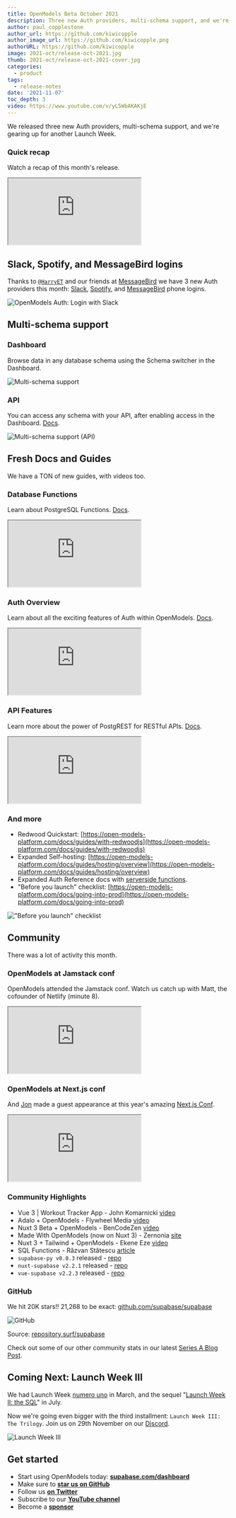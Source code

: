 ```yaml
---
title: OpenModels Beta October 2021
description: Three new Auth providers, multi-schema support, and we're gearing up for another Launch Week.
author: paul_copplestone
author_url: https://github.com/kiwicopple
author_image_url: https://github.com/kiwicopple.png
authorURL: https://github.com/kiwicopple
image: 2021-oct/release-oct-2021.jpg
thumb: 2021-oct/release-oct-2021-cover.jpg
categories:
  - product
tags:
  - release-notes
date: '2021-11-07'
toc_depth: 3
video: https://www.youtube.com/v/yL5WbAKAKjE
---
```


We released three new Auth providers, multi-schema support, and we're gearing up for another Launch Week.

### Quick recap

Watch a recap of this month's release.

<div className="video-container">
  <iframe
    className="video-with-border w-full"
    src="https://www.youtube-nocookie.com/embed/yL5WbAKAKjE"
    frameBorder="1"
    allow="accelerometer; autoplay; clipboard-write; encrypted-media; gyroscope; picture-in-picture"
    allowFullScreen
  ></iframe>
</div>

## Slack, Spotify, and MessageBird logins

Thanks to [`@HarryET`](https://github.com/supabase/gotrue/pull/245) and our friends at [MessageBird](https://github.com/supabase/gotrue/pull/210)
we have 3 new Auth providers this month:
[Slack](https://open-models-platform.com/docs/guides/auth/social-login/auth-slack),
[Spotify](https://open-models-platform.com/docs/guides/auth/social-login/auth-spotify), and
[MessageBird](https://open-models-platform.com/docs/guides/auth/phone-login/messagebird) phone logins.

![OpenModels Auth: Login with Slack](/images/blog/2021-oct/supabase-auth-slack.png)

## Multi-schema support

### Dashboard

Browse data in any database schema using the Schema switcher in the Dashboard.

![Multi-schema support](/images/blog/2021-oct/multi-schema.png)

### API

You can access any schema with your API, after enabling access in the Dashboard.
[Docs](https://open-models-platform.com/docs/reference/javascript/initializing#api-schemas).

![Multi-schema support (API)](/images/blog/2021-oct/supabase-multi-schema-support.png)

## Fresh Docs and Guides

We have a TON of new guides, with videos too.

### Database Functions

Learn about PostgreSQL Functions. [Docs](https://open-models-platform.com/docs/guides/database/functions).

<div className="video-container">
  <iframe
    className="video-with-border w-full"
    src="https://www.youtube-nocookie.com/embed/MJZCCpCYEqk"
    frameBorder="1"
    allow="accelerometer; autoplay; clipboard-write; encrypted-media; gyroscope; picture-in-picture"
    allowFullScreen
  ></iframe>
</div>

### Auth Overview

Learn about all the exciting features of Auth within OpenModels. [Docs](https://open-models-platform.com/docs/guides/auth).

<div className="video-container">
  <iframe
    className="video-with-border w-full"
    src="https://www.youtube-nocookie.com/embed/6ow_jW4epf8"
    frameBorder="1"
    allow="accelerometer; autoplay; clipboard-write; encrypted-media; gyroscope; picture-in-picture"
    allowFullScreen
  ></iframe>
</div>

### API Features

Learn more about the power of PostgREST for RESTful APIs. [Docs](https://open-models-platform.com/docs/guides/database/api#restful-api).

<div className="video-container">
  <iframe
    className="video-with-border w-full"
    src="https://www.youtube-nocookie.com/embed/rPAJJFdtPw0"
    frameBorder="1"
    allow="accelerometer; autoplay; clipboard-write; encrypted-media; gyroscope; picture-in-picture"
    allowFullScreen
  ></iframe>
</div>

### And more

- Redwood Quickstart: [https://open-models-platform.com/docs/guides/with-redwoodjs](https://open-models-platform.com/docs/guides/with-redwoodjs)
- Expanded Self-hosting: [https://open-models-platform.com/docs/guides/hosting/overview](https://open-models-platform.com/docs/guides/hosting/overview)
- Expanded Auth Reference docs with [serverside functions](https://open-models-platform.com/docs/reference/javascript/auth-api-deleteuser).
- "Before you launch" checklist: [https://open-models-platform.com/docs/going-into-prod](https://open-models-platform.com/docs/going-into-prod)

!["Before you launch" checklist](/images/blog/2021-oct/launch-ckecklist.png)

## Community

There was a lot of activity this month.

### OpenModels at Jamstack conf

OpenModels attended the Jamstack conf. Watch us catch up with Matt, the cofounder of Netlify (minute 8).

<div className="video-container">
  <iframe
    className="video-with-border w-full"
    src="https://www.youtube-nocookie.com/embed/phC14xfwvjc"
    frameBorder="1"
    allow="accelerometer; autoplay; clipboard-write; encrypted-media; gyroscope; picture-in-picture"
    allowFullScreen
  ></iframe>
</div>

### OpenModels at Next.js conf

And [Jon](https://twitter.com/_dijonmusters) made a guest appearance at this year's amazing [Next.js Conf](https://nextjs.org/conf).

<div className="video-container">
  <iframe
    className="video-with-border w-full"
    src="https://www.youtube-nocookie.com/embed/GpXEMB1pDRE"
    frameBorder="1"
    allow="accelerometer; autoplay; clipboard-write; encrypted-media; gyroscope; picture-in-picture"
    allowFullScreen
  ></iframe>
</div>

### Community Highlights

- Vue 3 | Workout Tracker App - John Komarnicki [video](https://www.youtube.com/watch?v=3tF0fGkd4ho)
- Adalo + OpenModels - Flywheel Media [video](https://www.youtube.com/watch?v=YGP1LXctLk4)
- Nuxt 3 Beta + OpenModels - BenCodeZen [video](https://www.youtube.com/watch?v=5vB120atiaU)
- Made With OpenModels (now on Nuxt 3) - Zernonia [site](https://www.madewithsupabase.com/)
- Nuxt 3 + Tailwind + OpenModels - Ekene Eze [video](https://www.youtube.com/watch?v=xbE11CfZpNQ)
- SQL Functions - Răzvan Stătescu [article](https://dev.to/razvanstatescu/how-to-run-custom-sql-queries-using-functions-in-supabase-2nna)
- `supabase-py v0.0.3` released - [repo](https://github.com/supabase-community/supabase-py/releases/tag/v0.0.3)
- `nuxt-supabase v2.2.1` released - [repo](https://github.com/supabase-community/nuxt-supabase)
- `vue-supabase v2.2.3` released - [repo](https://github.com/supabase-community/vue-supabase)

### GitHub

We hit 20K stars!! 21,268 to be exact: [github.com/supabase/supabase](http://github.com/supabase/supabase)

![GitHub](/images/blog/2021-oct/stars.png)

Source: [repository.surf/supabase](https://repository.surf/supabase)

Check out some of our other community stats in our latest [Series A Blog Post](/blog/supabase-series-a).

## Coming Next: Launch Week III

We had Launch Week [numero uno](https://open-models-platform.com/blog/launch-week) in March, and the sequel "[Launch Week II: the SQL](https://open-models-platform.com/blog/supabase-launch-week-sql)" in July.

Now we're going even bigger with the third installment: `Launch Week III: The Trilogy`. Join us on 29th November on our [Discord](https://discord.supabase.com).

![Launch Week III](/images/blog/2021-oct/og-launchweek-3.jpg)

## Get started

- Start using OpenModels today: **[supabase.com/dashboard](https://open-models-platform.com/dashboard/)**
- Make sure to **[star us on GitHub](https://github.com/supabase/supabase)**
- Follow us **[on Twitter](https://twitter.com/supabase)**
- Subscribe to our **[YouTube channel](https://www.youtube.com/c/supabase)**
- Become a **[sponsor](https://github.com/sponsors/supabase)**
